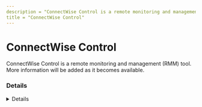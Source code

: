 ```yaml
---
description = "ConnectWise Control is a remote monitoring and management (RMM) tool. More information will be added as it becomes available."
title = "ConnectWise Control"
---
```




# ConnectWise Control

ConnectWise Control is a remote monitoring and management (RMM) tool. More information will be added as it becomes available.

### Details
<Details author={""}
         category={""}
         created={""}
         website={""}
         lastModified={""}
         privileges={""}
         free={ false }
         verification={ false }
/>

#### Installation Paths
<Card code={ ["connectwisechat-customer.exe", "connectwisecontrol.client.exe", "screenconnect.windowsclient.exe"] }/>





### Forensic Artifacts




#### Network Artifacts
<EuiSpacer size="xl"/>
<NetworkArtifactsTable data={ [{"Description": "Known remote domains", "Domains": ["live.screenconnect.com", "control.connectwise.com"], "Ports": []}] }/>




### Detections
- Detects potential network activity of ConnectWise Control RMM tool
  - [Sigma Rule](https://github.com/magicsword-io/LOLRMM/blob/main/detections/sigma/connectwise_control_network_sigma.yml)
- Detects potential processes activity of ConnectWise Control RMM tool
  - [Sigma Rule](https://github.com/magicsword-io/LOLRMM/blob/main/detections/sigma/connectwise_control_processes_sigma.yml)


